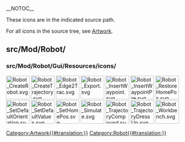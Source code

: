 __NOTOC__
<languages/>

These icons are in the indicated source path. 

For all icons in the source tree, see [[Artwork|Artwork]].

== src/Mod/Robot/ ==

=== src/Mod/Robot/Gui/Resources/icons/ ===

[[File:Robot_CreateRobot.svg|64px]]
[[File:Robot_CreateTrajectory.svg|64px]]
[[File:Robot_Edge2Trac.svg|64px]]
[[File:Robot_Export.svg|64px]]
[[File:Robot_InsertWaypoint.svg|64px]]
[[File:Robot_InsertWaypointPre.svg|64px]]
[[File:Robot_RestoreHomePos.svg|64px]]
[[File:Robot_SetDefaultOrientation.svg|64px]]
[[File:Robot_SetDefaultValues.svg|64px]]
[[File:Robot_SetHomePos.svg|64px]]
[[File:Robot_Simulate.svg|64px]]
[[File:Robot_TrajectoryCompound.svg|64px]]
[[File:Robot_TrajectoryDressUp.svg|64px]]
[[File:Robot_Workbench.svg|64px]]


[[Category:Artwork{{#translation:}}]]
<noinclude>[[Category:Robot{{#translation:}}]]</noinclude> <!-- we don't want this transcluded -->